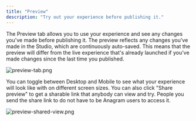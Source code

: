 ```yaml
---
title: "Preview"
description: "Try out your experience before publishing it."
---
```


The Preview tab allows you to use your experience and see any changes you've made before publishing it. The preview reflects any changes you've made in the Studio, which are continuously auto-saved. This means that the preview will differ from the live experience that's already launched if you've made changes since the last time you published.

![preview-tab.png](/images/preview-tab.png)

You can toggle between Desktop and Mobile to see what your experience will look like with on different screen sizes. You can also click "Share preview" to get a sharable link that anybody can view and try. People you send the share link to do not have to be Anagram users to access it.

![preview-shared-view.png](/images/preview-shared-view.png)